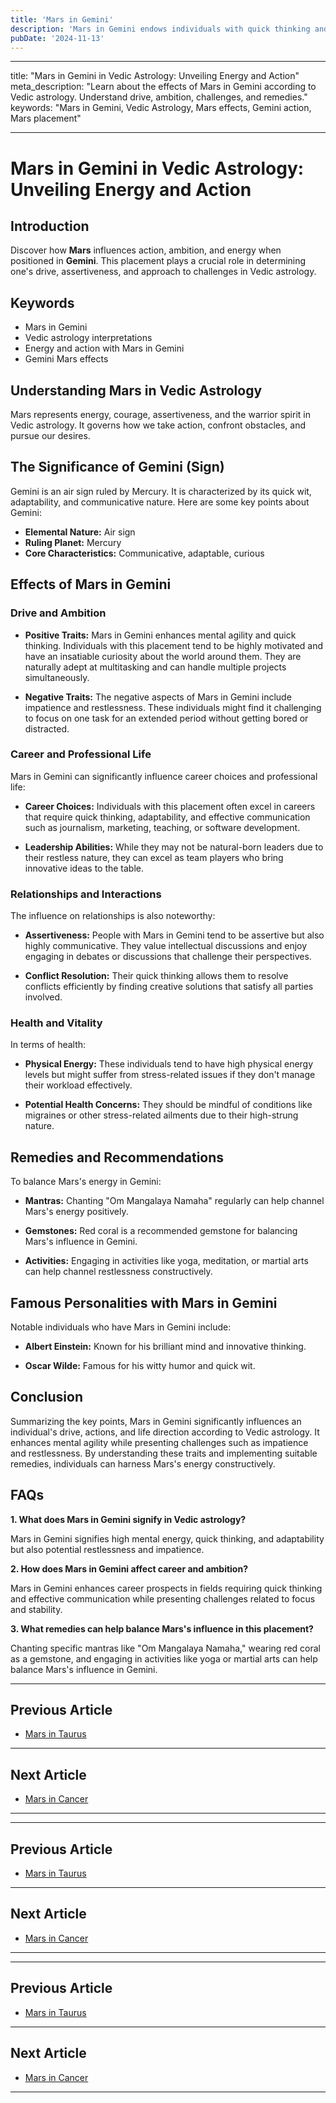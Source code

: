 ```yaml
---
title: 'Mars in Gemini'
description: 'Mars in Gemini endows individuals with quick thinking and adaptability in actions. They are energetic communicators, enjoy intellectual challenges, and are versatile in their pursuits in Vedic Astrology'
pubDate: '2024-11-13'
---
```


---

title: "Mars in Gemini in Vedic Astrology: Unveiling Energy and Action"
meta_description: "Learn about the effects of Mars in Gemini according to Vedic astrology. Understand drive, ambition, challenges, and remedies."
keywords: "Mars in Gemini, Vedic Astrology, Mars effects, Gemini action, Mars placement"

---

# Mars in Gemini in Vedic Astrology: Unveiling Energy and Action

## Introduction

Discover how **Mars** influences action, ambition, and energy when positioned in **Gemini**. This placement plays a crucial role in determining one's drive, assertiveness, and approach to challenges in Vedic astrology.

## Keywords

- Mars in Gemini
- Vedic astrology interpretations
- Energy and action with Mars in Gemini
- Gemini Mars effects

## Understanding Mars in Vedic Astrology

Mars represents energy, courage, assertiveness, and the warrior spirit in Vedic astrology. It governs how we take action, confront obstacles, and pursue our desires.

## The Significance of Gemini (Sign)

Gemini is an air sign ruled by Mercury. It is characterized by its quick wit, adaptability, and communicative nature. Here are some key points about Gemini:

- **Elemental Nature:** Air sign
- **Ruling Planet:** Mercury
- **Core Characteristics:** Communicative, adaptable, curious

## Effects of Mars in Gemini

### Drive and Ambition

- **Positive Traits:** Mars in Gemini enhances mental agility and quick thinking. Individuals with this placement tend to be highly motivated and have an insatiable curiosity about the world around them. They are naturally adept at multitasking and can handle multiple projects simultaneously.
  
- **Negative Traits:** The negative aspects of Mars in Gemini include impatience and restlessness. These individuals might find it challenging to focus on one task for an extended period without getting bored or distracted.

### Career and Professional Life

Mars in Gemini can significantly influence career choices and professional life:

- **Career Choices:** Individuals with this placement often excel in careers that require quick thinking, adaptability, and effective communication such as journalism, marketing, teaching, or software development.
  
- **Leadership Abilities:** While they may not be natural-born leaders due to their restless nature, they can excel as team players who bring innovative ideas to the table.

### Relationships and Interactions

The influence on relationships is also noteworthy:

- **Assertiveness:** People with Mars in Gemini tend to be assertive but also highly communicative. They value intellectual discussions and enjoy engaging in debates or discussions that challenge their perspectives.
  
- **Conflict Resolution:** Their quick thinking allows them to resolve conflicts efficiently by finding creative solutions that satisfy all parties involved.

### Health and Vitality

In terms of health:

- **Physical Energy:** These individuals tend to have high physical energy levels but might suffer from stress-related issues if they don't manage their workload effectively.
  
- **Potential Health Concerns:** They should be mindful of conditions like migraines or other stress-related ailments due to their high-strung nature.

## Remedies and Recommendations

To balance Mars's energy in Gemini:

- **Mantras:** Chanting "Om Mangalaya Namaha" regularly can help channel Mars's energy positively.
  
- **Gemstones:** Red coral is a recommended gemstone for balancing Mars's influence in Gemini.
  
- **Activities:** Engaging in activities like yoga, meditation, or martial arts can help channel restlessness constructively.

## Famous Personalities with Mars in Gemini

Notable individuals who have Mars in Gemini include:

- **Albert Einstein:** Known for his brilliant mind and innovative thinking.
  
- **Oscar Wilde:** Famous for his witty humor and quick wit.

## Conclusion

Summarizing the key points, Mars in Gemini significantly influences an individual's drive, actions, and life direction according to Vedic astrology. It enhances mental agility while presenting challenges such as impatience and restlessness. By understanding these traits and implementing suitable remedies, individuals can harness Mars's energy constructively.

## FAQs

**1. What does Mars in Gemini signify in Vedic astrology?**

Mars in Gemini signifies high mental energy, quick thinking, and adaptability but also potential restlessness and impatience.

**2. How does Mars in Gemini affect career and ambition?**

Mars in Gemini enhances career prospects in fields requiring quick thinking and effective communication while presenting challenges related to focus and stability.

**3. What remedies can help balance Mars's influence in this placement?**

Chanting specific mantras like "Om Mangalaya Namaha," wearing red coral as a gemstone, and engaging in activities like yoga or martial arts can help balance Mars's influence in Gemini.

---

## Previous Article
- [Mars in Taurus](/blogs-md/0803_Mars_In_Rashi/080302_Mars_in_Taurus.mdx)

---

## Next Article
- [Mars in Cancer](/blogs-md/0803_Mars_In_Rashi/080304_Mars_in_Cancer.mdx)

---
---

## Previous Article
- [Mars in Taurus](080302_Mars_in_Taurus.mdx)

---

## Next Article
- [Mars in Cancer](080304_Mars_in_Cancer.mdx)

---
---

## Previous Article
- [Mars in Taurus](080302_Mars_in_Taurus.mdx)

---

## Next Article
- [Mars in Cancer](080304_Mars_in_Cancer.mdx)

---
